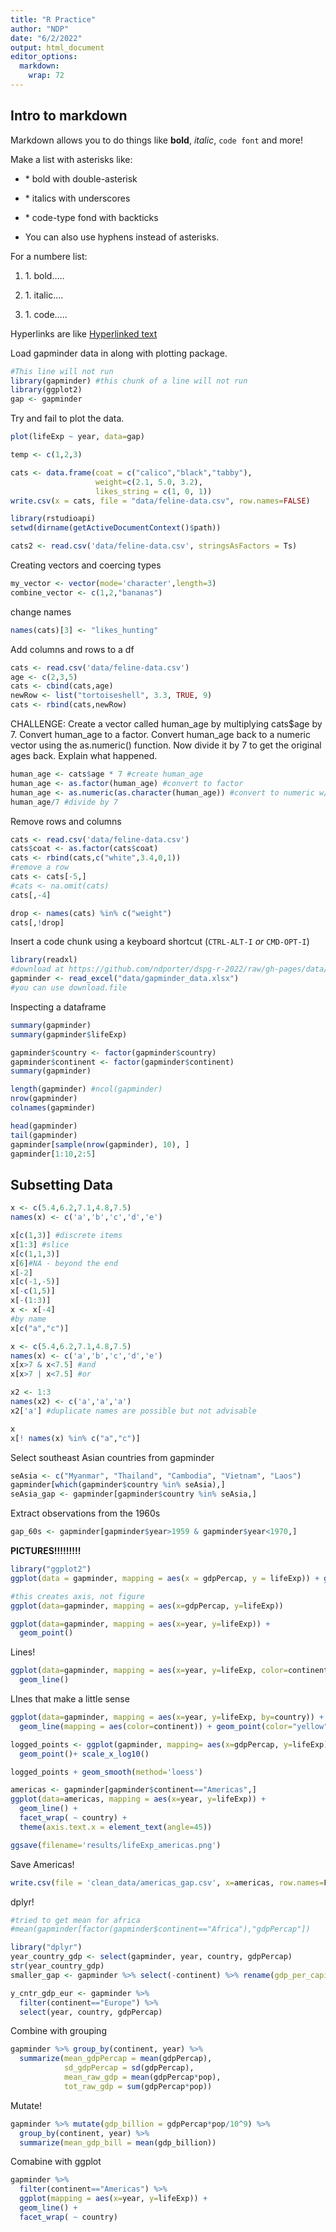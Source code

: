 ```yaml
---
title: "R Practice"
author: "NDP"
date: "6/2/2022"
output: html_document
editor_options: 
  markdown: 
    wrap: 72
---
```


## Intro to markdown

Markdown allows you to do things like **bold**, *italic*, `code font`
and more!

Make a list with asterisks like:

-   \* bold with double-asterisk

-   \* italics with underscores

-   \* code-type fond with backticks

-   You can also use hyphens instead of asterisks.

For a numbere list:

1.  1\. bold.....

2.  1\. italic....

3.  1\. code.....

Hyperlinks are like [Hyperlinked text](https://mylink.org)


Load gapminder data in along with plotting package.

```r
#This line will not run
library(gapminder) #this chunk of a line will not run
library(ggplot2)
gap <- gapminder
```

Try and fail to plot the data.

```r
plot(lifeExp ~ year, data=gap)
```

```r
temp <- c(1,2,3) 
```

```r
cats <- data.frame(coat = c("calico","black","tabby"),
                   weight=c(2.1, 5.0, 3.2),
                   likes_string = c(1, 0, 1))
write.csv(x = cats, file = "data/feline-data.csv", row.names=FALSE)
```



```r
library(rstudioapi)
setwd(dirname(getActiveDocumentContext()$path))
```

```r
cats2 <- read.csv('data/feline-data.csv', stringsAsFactors = Ts)
```

Creating vectors and coercing types

```r
my_vector <- vector(mode='character',length=3)
combine_vector <- c(1,2,"bananas")
```

change names

```r
names(cats)[3] <- "likes_hunting" 
```

Add columns and rows to a df

```r
cats <- read.csv('data/feline-data.csv')
age <- c(2,3,5)
cats <- cbind(cats,age)
newRow <- list("tortoiseshell", 3.3, TRUE, 9)
cats <- rbind(cats,newRow)
```

CHALLENGE:
Create a vector called human_age by multiplying cats$age by 7.
Convert human_age to a factor.
Convert human_age back to a numeric vector using the as.numeric() function. Now divide it by 7 to get the original ages back. Explain what happened.

```r
human_age <- cats$age * 7 #create human_age
human_age <- as.factor(human_age) #convert to factor
human_age <- as.numeric(as.character(human_age)) #convert to numeric w/as.numeric()
human_age/7 #divide by 7
```

Remove rows and columns

```r
cats <- read.csv('data/feline-data.csv')
cats$coat <- as.factor(cats$coat)
cats <- rbind(cats,c("white",3.4,0,1))
#remove a row
cats <- cats[-5,]
#cats <- na.omit(cats)
cats[,-4]

drop <- names(cats) %in% c("weight")
cats[,!drop]
```
Insert a code chunk using a keyboard shortcut (`CTRL-ALT-I` _or_ `CMD-OPT-I`)

```r
library(readxl)
#download at https://github.com/ndporter/dspg-r-2022/raw/gh-pages/data/gapminder_data.xlsx
gapminder <- read_excel("data/gapminder_data.xlsx")
#you can use download.file

```

Inspecting a dataframe

```r
summary(gapminder)
summary(gapminder$lifeExp)

gapminder$country <- factor(gapminder$country)
gapminder$continent <- factor(gapminder$continent)
summary(gapminder)

length(gapminder) #ncol(gapminder)
nrow(gapminder)
colnames(gapminder)

head(gapminder)
tail(gapminder)
gapminder[sample(nrow(gapminder), 10), ]
gapminder[1:10,2:5]
```
## Subsetting Data

```r
x <- c(5.4,6.2,7.1,4.8,7.5)
names(x) <- c('a','b','c','d','e')

x[c(1,3)] #discrete items
x[1:3] #slice
x[c(1,1,3)]
x[6]#NA - beyond the end
x[-2]
x[c(-1,-5)]
x[-c(1,5)]
x[-(1:3)]
x <- x[-4]
#by name
x[c("a","c")]

x <- c(5.4,6.2,7.1,4.8,7.5)
names(x) <- c('a','b','c','d','e')
x[x>7 & x<7.5] #and
x[x>7 | x<7.5] #or

x2 <- 1:3
names(x2) <- c('a','a','a')
x2['a'] #duplicate names are possible but not advisable

x
x[! names(x) %in% c("a","c")]
```

Select southeast Asian countries from gapminder

```r
seAsia <- c("Myanmar", "Thailand", "Cambodia", "Vietnam", "Laos")
gapminder[which(gapminder$country %in% seAsia),]
seAsia_gap <- gapminder[gapminder$country %in% seAsia,]
```

Extract observations from the 1960s

```r
gap_60s <- gapminder[gapminder$year>1959 & gapminder$year<1970,]
```

**PICTURES!!!!!!!!!**

```r
library("ggplot2")
ggplot(data = gapminder, mapping = aes(x = gdpPercap, y = lifeExp)) + geom_point()
```
```r
#this creates axis, not figure
ggplot(data=gapminder, mapping = aes(x=gdpPercap, y=lifeExp))
```
```r
ggplot(data=gapminder, mapping = aes(x=year, y=lifeExp)) +
  geom_point()

```
Lines!

```r
ggplot(data=gapminder, mapping = aes(x=year, y=lifeExp, color=continent)) +
  geom_line()
```
LInes that make a little sense

```r

ggplot(data=gapminder, mapping = aes(x=year, y=lifeExp, by=country)) +
  geom_line(mapping = aes(color=continent)) + geom_point(color="yellow")
```

```r
logged_points <- ggplot(gapminder, mapping= aes(x=gdpPercap, y=lifeExp)) +
  geom_point()+ scale_x_log10()
```

```r
logged_points + geom_smooth(method='loess')
```

```r
americas <- gapminder[gapminder$continent=="Americas",]
ggplot(data=americas, mapping = aes(x=year, y=lifeExp)) +
  geom_line() +
  facet_wrap( ~ country) +
  theme(axis.text.x = element_text(angle=45))

ggsave(filename='results/lifeExp_americas.png')
```
Save Americas!

```r
write.csv(file = 'clean_data/americas_gap.csv', x=americas, row.names=F)
```

dplyr!

```r
#tried to get mean for africa
#mean(gapminder[factor(gapminder$continent=="Africa"),"gdpPercap"])
```

```r
library("dplyr")
year_country_gdp <- select(gapminder, year, country, gdpPercap)
str(year_country_gdp)
smaller_gap <- gapminder %>% select(-continent) %>% rename(gdp_per_capita = gdpPercap)
```
```r
y_cntr_gdp_eur <- gapminder %>%
  filter(continent=="Europe") %>%
  select(year, country, gdpPercap)
```

Combine with grouping

```r
gapminder %>% group_by(continent, year) %>% 
  summarize(mean_gdpPercap = mean(gdpPercap),
            sd_gdpPercap = sd(gdpPercap),
            mean_raw_gdp = mean(gdpPercap*pop),
            tot_raw_gdp = sum(gdpPercap*pop))
```
Mutate!

```r
gapminder %>% mutate(gdp_billion = gdpPercap*pop/10^9) %>%
  group_by(continent, year) %>%
  summarize(mean_gdp_bill = mean(gdp_billion))
```
  
Comabine with ggplot

```r
gapminder %>%
  filter(continent=="Americas") %>%
  ggplot(mapping = aes(x=year, y=lifeExp)) +
  geom_line() + 
  facet_wrap( ~ country)
```

